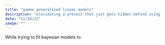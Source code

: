 ```yaml
---
title: "gamma generalized linear models"
description: "elucidating a process that just gets hidden behind using glm()"
date: "11/10/22"
image: ""
---
```


While trying to fit bayesian models to